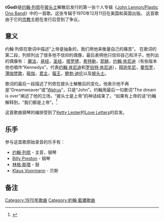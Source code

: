 {{Refimprove|time=2012-06-05T08:17:53+00:00 }}
{{noteTA
|T=zh-cn:上帝 (约翰·列侬歌曲); zh-tw:上帝 (約翰·藍儂歌曲); zh-hk:上帝 (約翰·連儂歌曲);
|G1=Show
|1=zh-cn:列侬; zh-tw:藍儂; zh-hk:連儂;
}}
{{Infobox song
| name          = 上帝
| original_name = God
| language      = en
| type          = song
| artist        = [[约翰·列侬|约翰·列侬]]
| album         = [[John_Lennon/Plastic_Ono_Band|John Lennon/Plastic Ono Band]]
| released      = 1970年12月11日
<!-- 未知參數 | track_no      = 10 -->
| recorded      = 1970年9月26日 – 10月9日
| genre         = [[摇滚乐|摇滚]]
| length        = 4:09
| writer        = [[约翰·列侬|约翰·列侬]]
| label         = [[苹果唱片|苹果唱片]]/[[EMI|EMI]]
| producer      = 约翰·列侬， [[小野洋子|小野洋子]]，[[菲尔·斯佩克特|菲尔·斯佩克特]]
| tracks        = 
}}
《'''God'''》是[[约翰·列侬|约翰·列侬]]在[[披头士|披头士]]解散后发行的第一张个人专辑《[[John_Lennon/Plastic_Ono_Band|John Lennon/Plastic Ono Band]]》中的一首歌。这张专辑于1970年12月11日在美国和英国出版。
这首歌由于它的[[宗教|宗教]]主题在发行后受到了争议。

==意义==
约翰·列侬在歌词中描述“上帝是抽象的，我们用他来衡量自己的痛苦”。
在歌词的第二段，列侬列出了很多他不信仰的偶像，最后表明他只信仰自己和洋子。他列出的偶像有：
[[魔法|魔法]]，[[易经|易经]]，[[圣经|圣经]]，[[塔罗牌|塔罗牌]]，[[希特勒|希特勒]]，[[耶稣|耶稣]]，[[约翰·肯尼迪|约翰·肯尼迪]]（有些版本他也唱作“Kennedys”，代表[[约翰·肯尼迪|约翰·肯尼迪]]和[[羅伯特·弗朗西斯·甘迺迪|罗伯特·肯尼迪]]），[[释迦牟尼|释迦牟尼]]，[[曼怛罗|曼怛罗]]，[[薄伽梵歌|薄伽梵歌]]，[[瑜伽|瑜伽]]，[[君主|君主]]，[[猫王|猫王]]，[[鲍勃·迪伦|鲍勃·迪伦]]以及[[披头士|披头士]]。

歌词的最后一段描述了列侬在披头士解散后的变化。他表示他不再是“Dreamweaver”或“[[I_Am_the_Walrus|Walrus]]”，只是“John”。约翰用最后一句歌词“The dream is over”阐述了他的立场，“披头士是上帝”的神话结束了。“如果有上帝的话”约翰解释到，“我们都是上帝”。<ref name="wenner">{{cite book |first=Jann S. |last=Wenner |title=Lennon Remembers |url=https://archive.org/details/lennonremembers00lenno |year=2000| publisher=Verso |location=London |isbn=1-85984-376-X |page=[https://archive.org/details/lennonremembers00lenno/page/48 48]}}</ref>

这首歌曲钢琴的编排受到了[[Ketty_Lester|Ketty Lester]]的[[Love_Letters_(song)|Love Letters]]的启发。{{citation needed|date=February 2011}}

==乐手==
参与这首歌原始录音的乐手有：
*[[约翰·列侬|约翰·列侬]] - 主音，钢琴
*[[Billy_Preston|Billy Preston]] - 钢琴
*[[林格·斯塔|林格·斯塔]] - 鼓
*[[Klaus_Voormann|Klaus Voormann]] - 贝斯

==备注==
{{Reflist}}

[[Category:1970年歌曲|Category:1970年歌曲]]
[[Category:約翰·藍儂歌曲|Category:約翰·藍儂歌曲]]